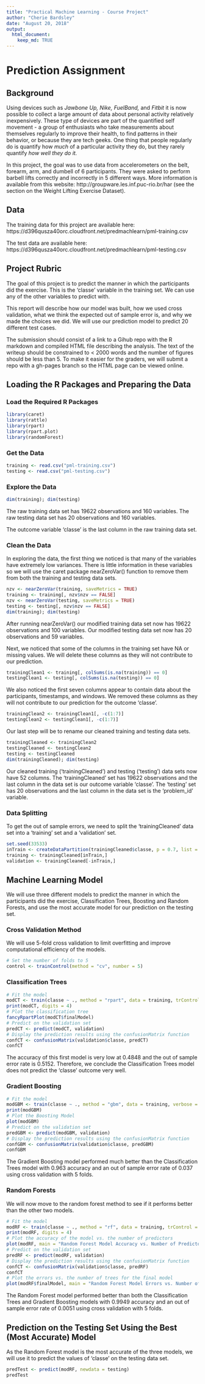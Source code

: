 ---
title: "Practical Machine Learning - Course Project"
author: "Cherie Bardsley"
date: "August 20, 2018"
output:
  html_document:
    keep_md: TRUE
---

# Prediction Assignment

## Background
Using devices such as *Jawbone Up, Nike, FuelBand,* and *Fitbit* it is now possible to collect a large amount of data about personal activity relatively inexpensively. These type of devices are part of the quantified self movement - a group of enthusiasts who take measurements about themselves regularly to improve their health, to find patterns in their behavior, or because they are tech geeks. One thing that people regularly do is quantify how *much* of a particular activity they do, but they rarely quantify *how well they do it.*

In this project, the goal was to use data from accelerometers on the belt, forearm, arm, and dumbell of 6 participants. They were asked to perform barbell lifts correctly and incorrectly in 5 different ways. More information is available from this website: http://groupware.les.inf.puc-rio.br/har (see the section on the Weight Lifting Exercise Dataset).

## Data
The training data for this project are available here: https://d396qusza40orc.cloudfront.net/predmachlearn/pml-training.csv

The test data are available here: https://d396qusza40orc.cloudfront.net/predmachlearn/pml-testing.csv

## Project Rubric
The goal of this project is to predict the manner in which the participants did the exercise. This is the 'classe' variable in the training set. We can use any of the other variables to predict with.

This report will describe how our model was built, how we used cross validation, what we think the expected out of sample error is, and why we made the choices we did. We will use our prediction model to predict 20 different test cases.

The submission should consist of a link to a Gihub repo with the R markdown and compiled HTML file describing the analysis. The text of the writeup should be constrained to < 2000 words and the number of figures should be less than 5. To make it easier for the graders, we will submit a repo with a gh-pages branch so the HTML page can be viewed online.

## Loading the R Packages and Preparing the Data

### Load the Required R Packages
```{r}
library(caret)
library(rattle)
library(rpart)
library(rpart.plot)
library(randomForest)
```

### Get the Data
```{r}
training <- read.csv("pml-training.csv")
testing <- read.csv("pml-testing.csv")
```

### Explore the Data
```{r}
dim(training); dim(testing)
```

The raw training data set has 19622 observations and 160 variables. The raw testing data set has 20 observations and 160 variables.

The outcome variable 'classe' is the last column in the raw training data set.

### Clean the Data
In exploring the data, the first thing we noticed is that many of the variables have extremely low variances. There is little information in these variables so we will use the caret package nearZeroVar() function to remove them from both the training and testing data sets.

```{r}
nzv <- nearZeroVar(training, saveMetrics = TRUE)
training <- training[, nzv$nzv == FALSE]
nzv <- nearZeroVar(testing, saveMetrics = TRUE)
testing <- testing[, nzv$nzv == FALSE]
dim(training); dim(testing)
```

After running nearZeroVar() our modified training data set now has 19622 observations and 100 variables.  Our modified testing data set now has 20 observations and 59 variables.

Next, we noticed that some of the columns in the training set have NA or missing values. We will delete these columns as they will not contribute to our prediction.
```{r}
trainingClean1 <- training[, colSums(is.na(training)) == 0]
testingClean1 <- testing[, colSums(is.na(testing)) == 0]
```

We also noticed the first seven columns appear to contain data about the participants, timestamps, and windows. We removed these columns as they will not contribute to our prediction for the outcome 'classe'.
```{r}
trainingClean2 <- trainingClean1[, -c(1:7)]
testingClean2 <- testingClean1[, -c(1:7)]
```

Our last step will be to rename our cleaned training and testing data sets.
```{r}
trainingCleaned <- trainingClean2
testingCleaned <- testingClean2
testing <- testingCleaned
dim(trainingCleaned); dim(testing)
```

Our cleaned training ('trainingCleaned') and testing ('testing') data sets now have 52 columns.  The 'trainingCleaned' set has 19622 observations and the last column in the data set is our outcome variable 'classe'.  The 'testing' set has 20 observations and the last column in the data set is the 'problem_id' variable.  

### Data Splitting
To get the out of sample errors, we need to split the 'trainingCleaned' data set into a 'training' set and a 'validation' set.

```{r}
set.seed(33533)
inTrain <- createDataPartition(trainingCleaned$classe, p = 0.7, list = FALSE)
training <- trainingCleaned[inTrain,]
validation <- trainingCleaned[-inTrain,]
```

## Machine Learning Model
We will use three different models to predict the manner in which the participants did the exercise, Classification Trees, Boosting and Random Forests, and use the most accurate model for our prediction on the testing set.

### Cross Validation Method
We will use 5-fold cross validation to limit overfitting and improve computational efficiency of the models.
```{r}
# Set the number of folds to 5
control <- trainControl(method = "cv", number = 5)
```

### Classification Trees
```{r}
# Fit the model
modCT <- train(classe ~ ., method = "rpart", data = training, trControl = control)
print(modCT, digits = 4)
# Plot the classification tree
fancyRpartPlot(modCT$finalModel)
# Predict on the validation set
predCT <- predict(modCT, validation)
# Display the prediction results using the confusionMatrix function
confCT <- confusionMatrix(validation$classe, predCT)
confCT
```

The accuracy of this first model is very low at 0.4848 and the out of sample error rate is 0.5152. Therefore, we conclude the Classification Trees model does not predict the 'classe' outcome very well.

### Gradient Boosting
```{r}
# Fit the model
modGBM <- train(classe ~ ., method = "gbm", data = training, verbose = FALSE)
print(modGBM)
# Plot the Boosting Model
plot(modGBM)
# Predict on the validation set
predGBM <- predict(modGBM, validation)
# Display the prediction results using the confusionMatrix function
confGBM <- confusionMatrix(validation$classe, predGBM)
confGBM
```

The Gradient Boosting model performed much better than the Classification Trees model with 0.963 accuracy and an out of sample error rate of 0.037 using cross validation with 5 folds.

### Random Forests
We will now move to the random forest method to see if it performs better than the other two models.

```{r}
# Fit the model
modRF <- train(classe ~ ., method = "rf", data = training, trControl = control)
print(modRF, digits = 4)
# Plot the accuracy of the model vs. the number of predictors
plot(modRF, main = "Random Forest Model Accuracy vs. Number of Predictors")
# Predict on the validation set
predRF <- predict(modRF, validation)
# Display the prediction results using the confusionMatrix function
confCT <- confusionMatrix(validation$classe, predRF)
confCT
# Plot the errors vs. the number of trees for the final model
plot(modRF$finalModel, main = "Random Forest Model Errors vs. Number of Trees")
```

The Random Forest model performed better than both the Classification Trees and Gradient Boosting models with 0.9949 accuracy and an out of sample error rate of 0.0051 using cross validation with 5 folds.

## Prediction on the Testing Set Using the Best (Most Accurate) Model

As the Random Forest model is the most accurate of the three models, we will use it to predict the values of 'classe' on the testing data set.

```{r}
predTest <- predict(modRF, newdata = testing)
predTest
```